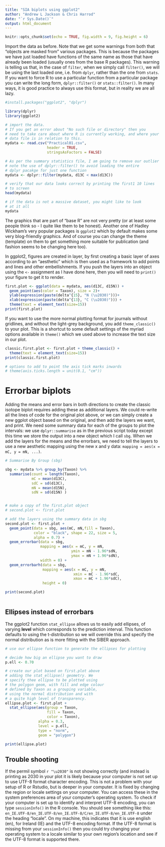 ```yaml
---
title: "SIA biplots using ggplot2"
author: "Andrew L Jackson & Chris Harrod"
date: "`r Sys.Date()`"
output: html_document
---
```


```r
knitr::opts_chunk$set(echo = TRUE, fig.width = 9, fig.height = 6)
```

Import the data as before. Note that we get some warnings from both that "objects are masked from" various packages. This is because the packages we have just loaded have functions of the same name as those that have already been loaded (usually ones from the base R packages). This warning is telling us that, in the case of `filter`, when we simply call `filter()`, we will be using the last loaded one, i.e. from `dplyr`, rather than the one from `stats`. If you want to force R to use a particular function from a particular package you can write the long form, `dplyr::filter()` or `stats::filter()`. In many ways, it is good practice to always use this format, but in reality we are all lazy.

```r

#install.packages("ggplot2", "dplyr")

library(dplyr)
library(ggplot2)

# import the data. 
# If you get an error about "No such file or directory" then you 
# need to take care about where R is currently working, and where your 
# data file is in relation to this.
mydata <- read.csv("Practical01.csv", 
                   header = TRUE, 
                   stringsAsFactors = FALSE)

# As per the summary statistics file, I am going to remove our outlier
# note the use of dplyr::filter() to avoid loading the entire 
# dplyr pacakge for just one function
mydata <- dplyr::filter(mydata, d13C < max(d13C))

# verify that our data looks correct by printing the first1 10 lines
# to screen
head(mydata)

# if the data is not a massive dataset, you might like to look  
# at it all
mydata
```

The graphics that are part of "base R" are not very pretty (or at least some people think so - I quite like them to be honest). Another one of Hadley Wickham's very popular packages is `ggplot2` which by default makes some very blog-friendly graphics. And of course you can change the theme (template) on them to get something more suitable for publication (and fashion seems to be changing here too).

In ggplot2, figures are created in layer, by first creating a basic layer of axes according to an "aesthetic" which is then used as a framework to add points and lines and other embellishments. If you push the layers into an object using the `<-` assignment as I have done here, then you will need to `print()` your figure to get it to render.

```r

first.plot <- ggplot(data = mydata, aes(d13C, d15N)) +
  geom_point(aes(color = Taxon), size = 2)+
  ylab(expression(paste(delta^{15}, "N (\u2030)")))+
  xlab(expression(paste(delta^{13}, "C (\u2030)"))) + 
  theme(text = element_text(size=15))
print(first.plot)

```

If you want to use the more normal plotting format for journals without gridlines, and without the light-grey background, you add `theme_classic()` to your plot. This is a shortcut to some default settings of the myriad options available in `theme()` which we used above to increase the text size in our plot.

```r

classic.first.plot <- first.plot + theme_classic() + 
  theme(text = element_text(size=15))
print(classic.first.plot)

# options to add to point the axis tick marks inwards
# theme(axis.ticks.length = unit(0.1, "cm"))
```


# Errorbar biplots

Adding the means and error bars in both directions to create the classic isotope biplot requires adding these as additional layers. We could re-write all the lines of code for the original plot above, or we can simply create a new ggplot object based on the original, and then add the layers we want, and print. We need some summary data for each of the groups to plot the intervals: we use `dplyr::summarise` as in the previous script today except this time we store the output into a new object which I call `sbg`. When we add the layers for the means and the errorbars, we need to tell the layers to use a new aesthetic mapping using the new x and y data: `mapping = aes(x = mC, y = mN, ...)`.

```r

# Summarise By Group (sbg)

sbg <- mydata %>% group_by(Taxon) %>% 
  summarise(count = length(Taxon),
            mC = mean(d13C), 
            sdC = sd(d13C), 
            mN = mean(d15N), 
            sdN = sd(d15N) )


# make a copy of the first.plot object
# second.plot <- first.plot

# add the layers using the summary data in sbg
second.plot <- first.plot + 
  geom_point(data = sbg, aes(mC, mN,fill = Taxon), 
             color = "black", shape = 22, size = 5,
             alpha = 0.7) +
  geom_errorbar(data = sbg, 
                mapping = aes(x = mC, y = mN,
                              ymin = mN - 1.96*sdN, 
                              ymax = mN + 1.96*sdN), 
                width = 0) +
  geom_errorbarh(data = sbg, 
                 mapping = aes(x = mC, y = mN,
                               xmin = mC - 1.96*sdC,
                               xmax = mC + 1.96*sdC),
                 height = 0)

print(second.plot)
  
```

## Ellipses instead of errorbars

The ggplot2 function `stat_ellipse` allows us to easily add ellipses, of varying **level** which corresponds to the prediction interval. This function defaults to using the t-distribution so we will override this and specify the normal distribution as is more fitting with the SIBER approach.  

```r
# use our ellipse function to generate the ellipses for plotting

# decide how big an ellipse you want to draw
p.ell <- 0.70 

# create our plot based on first.plot above
# adding the stat_ellipse() geometry. We 
# specify thee ellipse to be plotted using 
# the polygon geom, with fill and edge colour
# defined by Taxon as a grouping variable, 
# using the normal distribution and with 
# a quite high level of transparency.
ellipse.plot <- first.plot + 
  stat_ellipse(aes(group = Taxon, 
                   fill = Taxon, 
                   color = Taxon), 
               alpha = 0.3, 
               level = p.ell,
               type = "norm",
               geom = "polygon")

print(ellipse.plot)


```


## Trouble shooting

If the permil symbol `r "\u2030"` is not showing correctly (and instead is printing as $\text{\u2030}$ in your plot it is likely because your computer is not set up to use UTF-8 format character encoding. This is not a problem with your setup of R or Rstudio, but is deeper in your computer. It is fixed by changing the region or locale settings on your computer. You can access these in the system preferences area of your computer's operating system. To check if your computer is set up to identify and interpret UTF-8 encoding, you can type `sessionInfo()` in the R console. You should see something like this: `en_IE.UTF-8/en_IE.UTF-8/en_IE.UTF-8/C/en_IE.UTF-8/en_IE.UTF-8` under the heading "locale". On my machine, this indicates that it is use english (en), for Ireland (IE) and the UTF-8 encoding format. If the UTF-8 format is missing from your `sessionInfo()` then you could try changing your operating system to a locale similar to your own region's location and see if the UTF-8 format is supported there.





